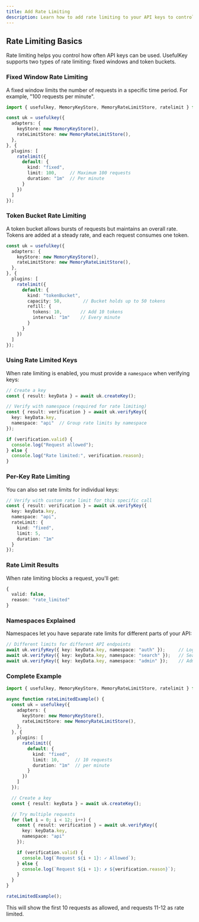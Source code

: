 ```yaml
---
title: Add Rate Limiting
description: Learn how to add rate limiting to your API keys to control usage.
---
```


## Rate Limiting Basics

Rate limiting helps you control how often API keys can be used. UsefulKey supports two types of rate limiting: fixed windows and token buckets.

### Fixed Window Rate Limiting

A fixed window limits the number of requests in a specific time period. For example, "100 requests per minute".

```ts
import { usefulkey, MemoryKeyStore, MemoryRateLimitStore, ratelimit } from "usefulkey";

const uk = usefulkey({
  adapters: {
    keyStore: new MemoryKeyStore(),
    rateLimitStore: new MemoryRateLimitStore(),
  },
}, {
  plugins: [
    ratelimit({
      default: {
        kind: "fixed",
        limit: 100,     // Maximum 100 requests
        duration: "1m"  // Per minute
      }
    })
  ]
});
```

### Token Bucket Rate Limiting

A token bucket allows bursts of requests but maintains an overall rate. Tokens are added at a steady rate, and each request consumes one token.

```ts
const uk = usefulkey({
  adapters: {
    keyStore: new MemoryKeyStore(),
    rateLimitStore: new MemoryRateLimitStore(),
  },
}, {
  plugins: [
    ratelimit({
      default: {
        kind: "tokenBucket",
        capacity: 50,        // Bucket holds up to 50 tokens
        refill: {
          tokens: 10,       // Add 10 tokens
          interval: "1m"    // Every minute
        }
      }
    })
  ]
});
```

### Using Rate Limited Keys

When rate limiting is enabled, you must provide a `namespace` when verifying keys:

```ts
// Create a key
const { result: keyData } = await uk.createKey();

// Verify with namespace (required for rate limiting)
const { result: verification } = await uk.verifyKey({
  key: keyData.key,
  namespace: "api"  // Group rate limits by namespace
});

if (verification.valid) {
  console.log("Request allowed");
} else {
  console.log("Rate limited:", verification.reason);
}
```

### Per-Key Rate Limiting

You can also set rate limits for individual keys:

```ts
// Verify with custom rate limit for this specific call
const { result: verification } = await uk.verifyKey({
  key: keyData.key,
  namespace: "api",
  rateLimit: {
    kind: "fixed",
    limit: 5,
    duration: "1m"
  }
});
```

### Rate Limit Results

When rate limiting blocks a request, you'll get:

```ts
{
  valid: false,
  reason: "rate_limited"
}
```

### Namespaces Explained

Namespaces let you have separate rate limits for different parts of your API:

```ts
// Different limits for different API endpoints
await uk.verifyKey({ key: keyData.key, namespace: "auth" });     // Login endpoints
await uk.verifyKey({ key: keyData.key, namespace: "search" });   // Search endpoints
await uk.verifyKey({ key: keyData.key, namespace: "admin" });    // Admin endpoints
```

### Complete Example

```ts
import { usefulkey, MemoryKeyStore, MemoryRateLimitStore, ratelimit } from "usefulkey";

async function rateLimitedExample() {
  const uk = usefulkey({
    adapters: {
      keyStore: new MemoryKeyStore(),
      rateLimitStore: new MemoryRateLimitStore(),
    },
  }, {
    plugins: [
      ratelimit({
        default: {
          kind: "fixed",
          limit: 10,      // 10 requests
          duration: "1m"  // per minute
        }
      })
    ]
  });

  // Create a key
  const { result: keyData } = await uk.createKey();

  // Try multiple requests
  for (let i = 0; i < 12; i++) {
    const { result: verification } = await uk.verifyKey({
      key: keyData.key,
      namespace: "api"
    });

    if (verification.valid) {
      console.log(`Request ${i + 1}: ✓ Allowed`);
    } else {
      console.log(`Request ${i + 1}: ✗ ${verification.reason}`);
    }
  }
}

rateLimitedExample();
```

This will show the first 10 requests as allowed, and requests 11-12 as rate limited.
